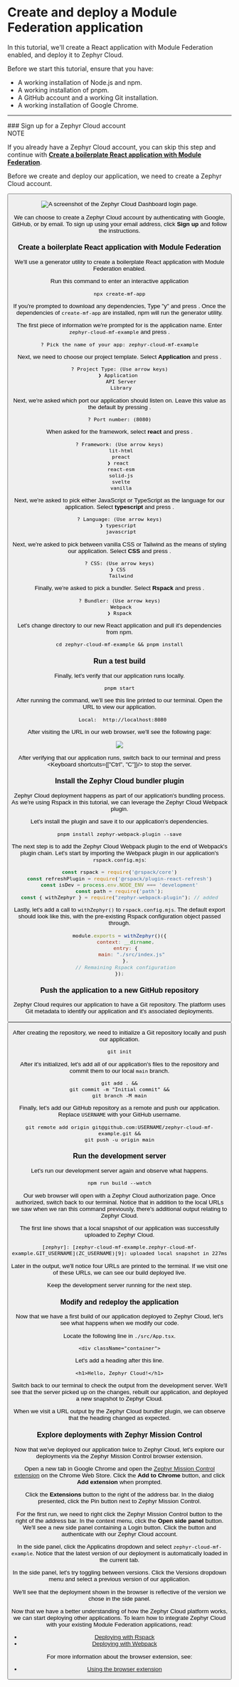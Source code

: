 
# Create and deploy a Module Federation application
In this tutorial, we'll create a React application with Module Federation enabled, and deploy it to Zephyr Cloud.

Before we start this tutorial, ensure that you have:

*   A working installation of Node.js and npm.
*   A working installation of pnpm.
*   A GitHub account and a working Git installation.
*   A working installation of Google Chrome.

---

<Steps>
### Sign up for a Zephyr Cloud account

<div class="rspress-directive note">
    <div class="rspress-directive-title">NOTE</div>
    <div class="rspress-directive-content">
        <p>If you already have a Zephyr Cloud account, you can skip this step and continue with <strong><a href="#create-a-boilerplate-react-application-with-module-federation">Create a boilerplate React application with Module Federation</a></strong>.</p>
    </div>
</div>

Before we create and deploy our application, we need to create a Zephyr Cloud account.

<Button
    text="Open the Zephyr Cloud Dashboard"
    href="https://app.zephyr-cloud.io"
    size="medium"
    external="true"
/>

![A screenshot of the Zephyr Cloud Dashboard login page.](../../public/sign-up-screen.png)

We can choose to create a Zephyr Cloud account by authenticating with Google, GitHub, or by email.
To sign up using your email address, click **Sign up** and follow the instructions.

### Create a boilerplate React application with Module Federation
We'll use a generator utility to create a boilerplate React application with Module Federation enabled.

Run this command to enter an interactive application

```shell
npx create-mf-app
```

If you're prompted to download any dependencies, Type "y" and press <Keyboard shortcuts="Enter"/>.
Once the dependencies of `create-mf-app` are installed, npm will run the generator utility.

The first piece of information we're prompted for is the application name.
Enter `zephyr-cloud-mf-example` and press <Keyboard shortcuts="Enter"/>.

```console
? Pick the name of your app: zephyr-cloud-mf-example
```

Next, we need to choose our project template.
Select **Application** and press <Keyboard shortcuts="Enter"/>.

```console
? Project Type: (Use arrow keys)
❯ Application 
  API Server 
  Library 
```

Next, we're asked which port our application should listen on.
Leave this value as the default by pressing <Keyboard shortcuts="Enter"/>.

```console
? Port number: (8080)
```

When asked for the framework, select **react** and press <Keyboard shortcuts="Enter"/>.

```console
? Framework: (Use arrow keys)
  lit-html 
  preact 
❯ react 
  react-esm 
  solid-js 
  svelte 
  vanilla 
```

Next, we're asked to pick either JavaScript or TypeScript as the language for our application.
Select **typescript** and press <Keyboard shortcuts="Enter"/>.

```console
? Language: (Use arrow keys)
❯ typescript 
  javascript 
```

Next, we're asked to pick between vanilla CSS or Tailwind as the means of styling our application.
Select **CSS** and press <Keyboard shortcuts="Enter"/>.

```console
? CSS: (Use arrow keys)
❯ CSS 
  Tailwind 
```

Finally, we're asked to pick a bundler.
Select **Rspack** and press <Keyboard shortcuts="Enter"/>.

```console
? Bundler: (Use arrow keys)
  Webpack 
❯ Rspack
```

Let's change directory to our new React application and pull it's dependencies from npm.

```shell
cd zephyr-cloud-mf-example && pnpm install
```

### Run a test build
Finally, let's verify that our application runs locally.

```shell
pnpm start
```

After running the command, we'll see this line printed to our terminal.
Open the URL to view our application.

```console
  Local:  http://localhost:8080
```

After visiting the URL in our web browser, we'll see the following page:

![](../..//public/mf-first-run.png)

After verifying that our application runs, switch back to our terminal and press <Keyboard shortcuts={["Ctrl", "C"]}/> to stop the server.

### Install the Zephyr Cloud bundler plugin
Zephyr Cloud deployment happens as part of our application's bundling process.
As we're using Rspack in this tutorial, we can leverage the Zephyr Cloud Webpack plugin.

Let's install the plugin and save it to our application's dependencies.

```shell
pnpm install zephyr-webpack-plugin --save
```

The next step is to add the Zephyr Cloud Webpack plugin to the end of Webpack's plugin chain.
Let's start by importing the Webpack plugin in our application's `rspack.config.mjs`:

```js filename="rspack.config.js"
const rspack = require('@rspack/core')
const refreshPlugin = require('@rspack/plugin-react-refresh')
const isDev = process.env.NODE_ENV === 'development'
const path = require('path');
const { withZephyr } = require("zephyr-webpack-plugin"); // added
```

Lastly, let's add a call to `withZephyr()` to `rspack.config.mjs`.
The default export should look like this, with the pre-existing Rspack configuration object passed through.

```js filename="rspack.config.js"
module.exports = withZephyr()({
    context: __dirname,
    entry: {
        main: "./src/index.js"
    },
    // Remaining Rspack configuration
});
```

### Push the application to a new GitHub repository
Zephyr Cloud requires our application to have a Git repository.
The platform uses Git metadata to identify our application and it's associated deployments.

<Button
    text="Create a GitHub repository"
    href="https://github.com/new?name=zephyr-cloud-mf-example"
    size="medium"
    external="true"
/>

After creating the repository, we need to initialize a Git repository locally and push our application.

```shell
git init
```

After it's initialized, let's add all of our application's files to the repository and commit them to our local `main` branch.

```shell
git add . &&
git commit -m "Initial commit" &&
git branch -M main
```

Finally, let's add our GitHub repository as a remote and push our application.
Replace `USERNAME` with your GitHub username.

```shell
git remote add origin git@github.com:USERNAME/zephyr-cloud-mf-example.git &&
git push -u origin main
```

### Run the development server
Let's run our development server again and observe what happens.

```shell
npm run build --watch
```

Our web browser will open with a Zephyr Cloud authorization page.
Once authorized, switch back to our terminal.
Notice that in addition to the local URLs we saw when we ran this command previously, there's additional output relating to Zephyr Cloud.

The first line shows that a local snapshot of our application was successfully uploaded to Zephyr Cloud.

```console
[zephyr]: [zephyr-cloud-mf-example.zephyr-cloud-mf-example.GIT_USERNAME](ZC_USERNAME)[9]: uploaded local snapshot in 227ms
```

Later in the output, we'll notice four URLs are printed to the terminal.
If we visit one of these URLs, we can see our build deployed live.

Keep the development server running for the next step.

### Modify and redeploy the application
Now that we have a first build of our application deployed to Zephyr Cloud, let's see what happens when we modify our code.

Locate the following line in `./src/App.tsx`.

```tsx title="./src/App.tsx"
<div className="container">
```

Let's add a heading after this line.

```tsx title="./src/App.tsx"
<h1>Hello, Zephyr Cloud!</h1>
```

Switch back to our terminal to check the output from the development server.
We'll see that the server picked up on the changes, rebuilt our application, and deployed a new snapshot to Zephyr Cloud.

When we visit a URL output by the Zephyr Cloud bundler plugin, we can observe that the heading changed as expected.

### Explore deployments with Zephyr Mission Control
Now that we've deployed our application twice to Zephyr Cloud, let's explore our deployments via the Zephyr Mission Control browser extension.

Open a new tab in Google Chrome and open the [Zephyr Mission Control extension][extension] on the Chrome Web Store.
Click the **Add to Chrome** button, and click **Add extension** when prompted.

Click the **Extensions** button to the right of the address bar.
In the dialog presented, click the Pin button next to Zephyr Mission Control.

For the first run, we need to right click the Zephyr Mission Control button to the right of the address bar.
In the context menu, click the **Open side panel** button.
We'll see a new side panel containing a Login button.
Click the button and authenticate with our Zephyr Cloud account.

In the side panel, click the Applicatins dropdown and select `zephyr-cloud-mf-example`.
Notice that the latest version of our deployment is automatically loaded in the current tab.

In the side panel, let's try toggling between versions.
Click the Versions dropdown menu and select a previous version of our application.

We'll see that the deployment shown in the browser is reflective of the version we chose in the side panel.

</Steps>

Now that we have a better understanding of how the Zephyr Cloud platform works, we can start deploying other applications.
To learn how to integrate Zephyr Cloud with your existing Module Federation applications, read:

*   [Deploying with Rspack][howto-rspack]
*   [Deploying with Webpack][howto-webpack]

For more information about the browser extension, see:

*   [Using the browser extension][howto-extension]

[rspack]: https://www.rspack.dev/
[extension]: https://chromewebstore.google.com/detail/zephyr-mission-control/liflhldchhinbaeplljlplhnbkdidedn
[howto-rspack]: /guide/how-to/deploying-with-rspack
[howto-webpack]: /guide/how-to/deploying-with-webpack
[howto-extension]: /guide/how-to/using-the-browser-extension
